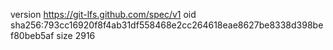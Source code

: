 version https://git-lfs.github.com/spec/v1
oid sha256:793cc16920f8f4ab31df558468e2cc264618eae8627be8338d398bef80beb5af
size 2916

